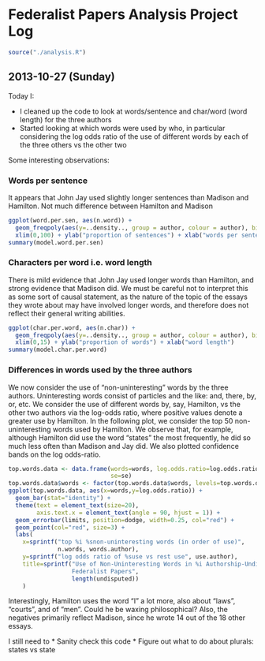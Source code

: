 Federalist Papers Analysis Project Log
========================================================

```r
source("./analysis.R")
```

2013-10-27 (Sunday)
--------------------------------------------------------
Today I:

* I cleaned up the code to look at words/sentence and char/word (word length) for the three authors
* Started looking at which words were used by who, in particular considering the log odds ratio of the use of different words by each of the three others vs the other two

Some interesting observations:

### Words per sentence
It appears that John Jay used slightly longer sentences than Madison and Hamilton.  Not much difference between Hamilton and Madison

```r
ggplot(word.per.sen, aes(n.word)) +
  geom_freqpoly(aes(y=..density.., group = author, colour = author), binwidth=10) +
  xlim(0,100) + ylab("proportion of sentences") + xlab("words per sentence")
summary(model.word.per.sen)
```

### Characters per word i.e. word length
There is mild evidence that John Jay used longer words than Hamilton, and strong evidence that Madison did.  We must be careful not to interpret this as some sort of causal statement, as the nature of the topic of the essays they wrote about may have involved longer words, and therefore does not reflect their general writing abilities.
```r
ggplot(char.per.word, aes(n.char)) +
  geom_freqpoly(aes(y=..density.., group = author, colour = author), binwidth=1) +
  xlim(0,15) + ylab("proportion of words") + xlab("word length")
summary(model.char.per.word)
```


### Differences in words used by the three authors
We now consider the use of "non-uninteresting" words by the three authors.  Uninteresting words consist of particles and the like: and, there, by, or, etc.  We consider the use of different words by, say, Hamilton, vs the other two authors via the log-odds ratio, where positive values denote a greater use by Hamilton.  In the following plot, we consider the top 50 non-uninteresting words used by Hamilton.  We observe that, for example, although Hamilton did use the word "states" the most frequently, he did so much less often than Madison and Jay did.  We also plotted confidence bands on the log odds-ratio.  

```r
top.words.data <- data.frame(words=words, log.odds.ratio=log.odds.ratio,
                             se=se)
top.words.data$words <- factor(top.words.data$words, levels=top.words.data$words)
ggplot(top.words.data, aes(x=words,y=log.odds.ratio)) + 
  geom_bar(stat="identity") + 
  theme(text = element_text(size=20), 
        axis.text.x = element_text(angle = 90, hjust = 1)) + 
  geom_errorbar(limits, position=dodge, width=0.25, col="red") + 
  geom_point(col="red", size=3) + 
  labs(
    x=sprintf("top %i %snon-uninteresting words (in order of use)", 
              n.words, words.author),
    y=sprintf("log odds ratio of %suse vs rest use", use.author),
    title=sprintf("Use of Non-Uninteresting Words in %i Authorship-Undisputed
                  Federalist Papers", 
                  length(undisputed))
    ) 
```
Interestingly, Hamilton uses the word "I" a lot more, also about "laws", "courts", and of "men".  Could he be waxing philosophical?  Also, the negatives primarily reflect Madison, since he wrote 14 out of the 18 other essays.  


I still need to
* Sanity check this code
* Figure out what to do about plurals:  states vs state